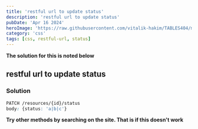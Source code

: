 ```yaml
---
title: 'restful url to update status'
description: 'restful url to update status'
pubDate: 'Apr 16 2024'
heroImage: 'https://raw.githubusercontent.com/vitalik-hakim/TABLES404/main/error_b/CSS.png'
category: 'css'
tags: [css, restful-url, status]
---
```


**The solution for this is noted below**

## restful url to update status

### Solution

```css
PATCH /resources/{id}/status
body: {status: 'a|b|c'}
```

**Try other methods by searching on the site. That is if this doesn't work**
